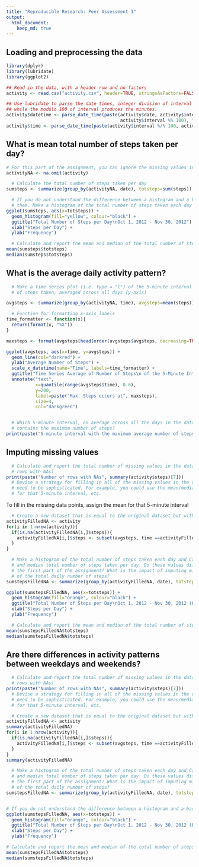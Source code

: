 ```yaml
---
title: "Reproducible Research: Peer Assessment 1"
output: 
  html_document:
    keep_md: true
---
```



## Loading and preprocessing the data
```r
library(dplyr)
library(lubridate)
library(ggplot2)

## Read in the data, with a header row and no factors
activity <- read.csv("activity.csv", header=TRUE, stringsAsFactors=FALSE)

## Use lubridate to parse the date times, integer division of interval produces the hour,
## while the modulo 100 of interval produces the minutes.
activity$datetime <- parse_date_time(paste(activity$date, activity$interval %/% 100, 
                                           activity$interval %% 100), "Y-m-d H M")
activity$time <- parse_date_time(paste(activity$interval %/% 100, activity$interval %% 100), "H M")

```

## What is mean total number of steps taken per day?

```r
# For this part of the assignment, you can ignore the missing values in the dataset.
activityNA <- na.omit(activity)

  # Calculate the total number of steps taken per day
sumsteps <- summarize(group_by(activityNA, date), totsteps=sum(steps))

  # If you do not understand the difference between a histogram and a barplot, research the difference between
  # them. Make a histogram of the total number of steps taken each day
ggplot(sumsteps, aes(x=totsteps)) + 
  geom_histogram(fill="yellow", colour="black") + 
  ggtitle("Total Number of Steps per Day\nOct 1, 2012 - Nov 30, 2012") + 
  xlab("Steps per Day") + 
  ylab("Frequency")

  # Calculate and report the mean and median of the total number of steps taken per day
mean(sumsteps$totsteps)
median(sumsteps$totsteps)

```



## What is the average daily activity pattern?
```r
  # Make a time series plot (i.e. type = "l") of the 5-minute interval (x-axis) and the average number 
  # of steps taken, averaged across all days (y-axis)

avgsteps <- summarize(group_by(activityNA, time), avgsteps=mean(steps))

  # Function for formatting x-axis labels
time_formatter <- function(x){
  return(format(x, "%X"))
}

maxsteps <- format(avgsteps[head(order(avgsteps$avgsteps, decreasing=TRUE), 1),]$time, format="%X")

ggplot(avgsteps, aes(x=time, y=avgsteps)) +
  geom_line(col="darkred") + 
  ylab("Average Number of Steps") + 
  scale_x_datetime(name="Time", labels=time_formatter) + 
  ggtitle("Time Series Average of Number of Steps\n of the 5-Minute Intervals Averaged Across All Days") +
  annotate("text", 
           x=quantile(range(avgsteps$time), 0.6), 
           y=200, 
           label=paste("Max. Steps occurs at", maxsteps), 
           size=4, 
           col="darkgreen")


  # Which 5-minute interval, on average across all the days in the dataset, 
  # contains the maximum number of steps?
print(paste("5-minute interval with the maximum average number of steps starts at:", maxsteps))

```

## Imputing missing values
```r
  # Calculate and report the total number of missing values in the dataset (i.e. the total number of 
  # rows with NAs)
print(paste("Number of rows with NAs", summary(activity$steps)[7]))
  # Devise a strategy for filling in all of the missing values in the dataset. The strategy does not 
  # need to be sophisticated. For example, you could use the mean/median for that day, or the mean 
  # for that 5-minute interval, etc.
```
To fill in the missing data points, assign the mean for that 5-minute interval
```r
  # Create a new dataset that is equal to the original dataset but with the missing data filled in.
activityFilledNA <- activity
for(i in 1:nrow(activity)){
  if(is.na(activityFilledNA[i,]$steps)){
    activityFilledNA[i,]$steps <- subset(avgsteps, time ==activityFilledNA[i,5])$avgsteps
  }
}

  # Make a histogram of the total number of steps taken each day and Calculate and report the mean 
  # and median total number of steps taken per day. Do these values differ from the estimates from 
  # the first part of the assignment? What is the impact of imputing missing data on the estimates 
  # of the total daily number of steps?
sumstepsFilledNA <- summarize(group_by(activityFilledNA, date), totsteps=sum(steps))

ggplot(sumstepsFilledNA, aes(x=totsteps)) + 
  geom_histogram(fill="orange", colour="black") + 
  ggtitle("Total Number of Steps per Day\nOct 1, 2012 - Nov 30, 2012 (Filled-in NAs)") + 
  xlab("Steps per Day") + 
  ylab("Frequency")

  # Calculate and report the mean and median of the total number of steps taken per day
mean(sumstepsFilledNA$totsteps)
median(sumstepsFilledNA$totsteps)

```

## Are there differences in activity patterns between weekdays and weekends?

```r
  # Calculate and report the total number of missing values in the dataset (i.e. the total number of 
  # rows with NAs)
print(paste("Number of rows with NAs", summary(activity$steps)[7]))
  # Devise a strategy for filling in all of the missing values in the dataset. The strategy does not 
  # need to be sophisticated. For example, you could use the mean/median for that day, or the mean 
  # for that 5-minute interval, etc.

  # Create a new dataset that is equal to the original dataset but with the missing data filled in.
activityFilledNA <- activity
summary(activityFilledNA)
for(i in 1:nrow(activity)){
  if(is.na(activityFilledNA[i,]$steps)){
    activityFilledNA[i,]$steps <- subset(avgsteps, time ==activityFilledNA[i,5])$avgsteps
  }
}
summary(activityFilledNA)

  # Make a histogram of the total number of steps taken each day and Calculate and report the mean 
  # and median total number of steps taken per day. Do these values differ from the estimates from 
  # the first part of the assignment? What is the impact of imputing missing data on the estimates 
  # of the total daily number of steps?
sumstepsFilledNA <- summarize(group_by(activityFilledNA, date), totsteps=sum(steps))


# If you do not understand the difference between a histogram and a barplot, research the difference between them. Make a histogram of the total number of steps taken each day
ggplot(sumstepsFilledNA, aes(x=totsteps)) + 
  geom_histogram(fill="orange", colour="black") + 
  ggtitle("Total Number of Steps per Day\nOct 1, 2012 - Nov 30, 2012 (Filled-in NAs)") + 
  xlab("Steps per Day") + 
  ylab("Frequency")

# Calculate and report the mean and median of the total number of steps taken per day
mean(sumstepsFilledNA$totsteps)
median(sumstepsFilledNA$totsteps)
```
